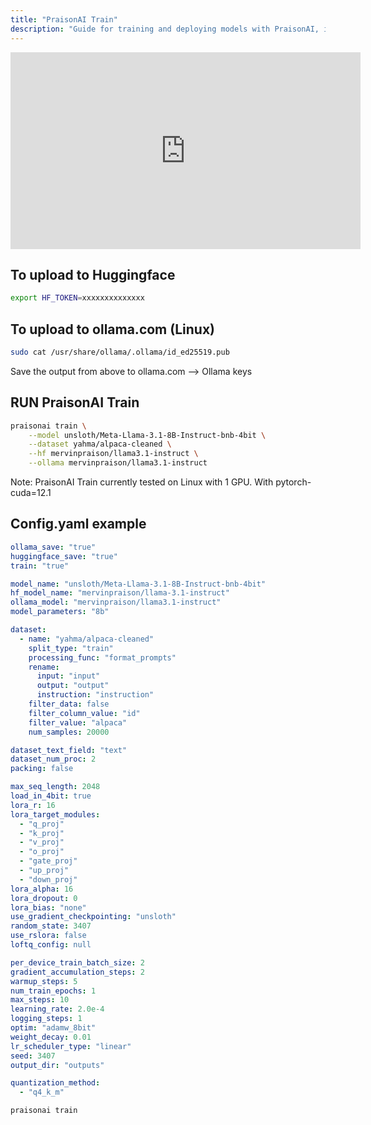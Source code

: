 ```yaml
---
title: "PraisonAI Train"
description: "Guide for training and deploying models with PraisonAI, including Hugging Face and Ollama integration with detailed configuration options"
---
```


<iframe width="560" height="315" src="https://www.youtube.com/embed/aLawE8kwCrI" title="YouTube video player" frameborder="0" allow="accelerometer; autoplay; clipboard-write; encrypted-media; gyroscope; picture-in-picture" allowfullscreen></iframe>

## To upload to Huggingface

```bash
export HF_TOKEN=xxxxxxxxxxxxxx
```

## To upload to ollama.com (Linux)

```bash
sudo cat /usr/share/ollama/.ollama/id_ed25519.pub
```

Save the output from above to ollama.com --> Ollama keys

## RUN PraisonAI Train

```bash
praisonai train \
    --model unsloth/Meta-Llama-3.1-8B-Instruct-bnb-4bit \
    --dataset yahma/alpaca-cleaned \
    --hf mervinpraison/llama3.1-instruct \
    --ollama mervinpraison/llama3.1-instruct
```

Note: PraisonAI Train currently tested on Linux with 1 GPU. With pytorch-cuda=12.1

## Config.yaml example

```yaml
ollama_save: "true"
huggingface_save: "true"
train: "true"

model_name: "unsloth/Meta-Llama-3.1-8B-Instruct-bnb-4bit"
hf_model_name: "mervinpraison/llama-3.1-instruct"
ollama_model: "mervinpraison/llama3.1-instruct"
model_parameters: "8b"

dataset:
  - name: "yahma/alpaca-cleaned"
    split_type: "train"
    processing_func: "format_prompts"
    rename:
      input: "input"
      output: "output"
      instruction: "instruction"
    filter_data: false
    filter_column_value: "id"
    filter_value: "alpaca"
    num_samples: 20000

dataset_text_field: "text"
dataset_num_proc: 2
packing: false

max_seq_length: 2048
load_in_4bit: true
lora_r: 16
lora_target_modules: 
  - "q_proj"
  - "k_proj"
  - "v_proj"
  - "o_proj"
  - "gate_proj"
  - "up_proj"
  - "down_proj"
lora_alpha: 16
lora_dropout: 0
lora_bias: "none"
use_gradient_checkpointing: "unsloth"
random_state: 3407
use_rslora: false
loftq_config: null

per_device_train_batch_size: 2
gradient_accumulation_steps: 2
warmup_steps: 5
num_train_epochs: 1
max_steps: 10
learning_rate: 2.0e-4
logging_steps: 1
optim: "adamw_8bit"
weight_decay: 0.01
lr_scheduler_type: "linear"
seed: 3407
output_dir: "outputs"

quantization_method: 
  - "q4_k_m"

```

```bash
praisonai train
```